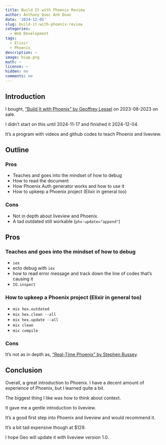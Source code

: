 ```yaml
---
title: Build It with Phoenix Review
author: Anthony Quoc Anh Doan
date: '2024-12-05'
slug: build-it-with-phoenix-review
categories:
  - Web Development
tags:
  - Elixir
  - Phoenix
description: ~
image: biwp.png
math: ~
license: ~
hidden: no
comments: no 
---
```


## Introduction

I bought, ["Build It with Phoenix" by Geoffrey Lessel](builditwithphoenix.com) on 2023-08-2023 on sale.

I didn't start on this until 2024-11-17 and finished it 2024-12-04.

It's a program with videos and github codes to teach Phoenix and liveview.

## Outline

### Pros

* Teaches and goes into the mindset of how to debug
* How to read the document
* How Phoenix Auth generator works and how to use it
* How to upkeep a Phoenix project (Elixir in general too)

### Cons

* Not in depth about liveview and Phoenix.
* A tad outdated still workable (`phx-update="append"`)

## Pros

### Teaches and goes into the mindset of how to debug

* `iex`
* ecto debug with `iex`
* how to read error message and track down the line of codes that's causing it
* `IO.inspect`

### How to upkeep a Phoenix project (Elixir in general too)

* `mix hex.outdated`
* `mix hex.clean --all`
* `mix hex.update --all`
* `mix clean`
* `mix compile`

### Cons

It's not as in depth as, ["Real-Time Phoenix" by Stephen Bussey](https://pragprog.com/titles/sbsockets/real-time-phoenix/).

## Conclusion

Overall, a great introduction to Phoenix. I have a decent amount of experience 
of Phoenix, but I learned quite a bit.

The biggest thing I like was how to think about context.

It gave me a gentle introduction to liveview.

It's a good first step into Phoenix and liveview and would recommend it.

It's a bit tad expensive though at $129. 

I hope Geo will update it with liveview version 1.0. 